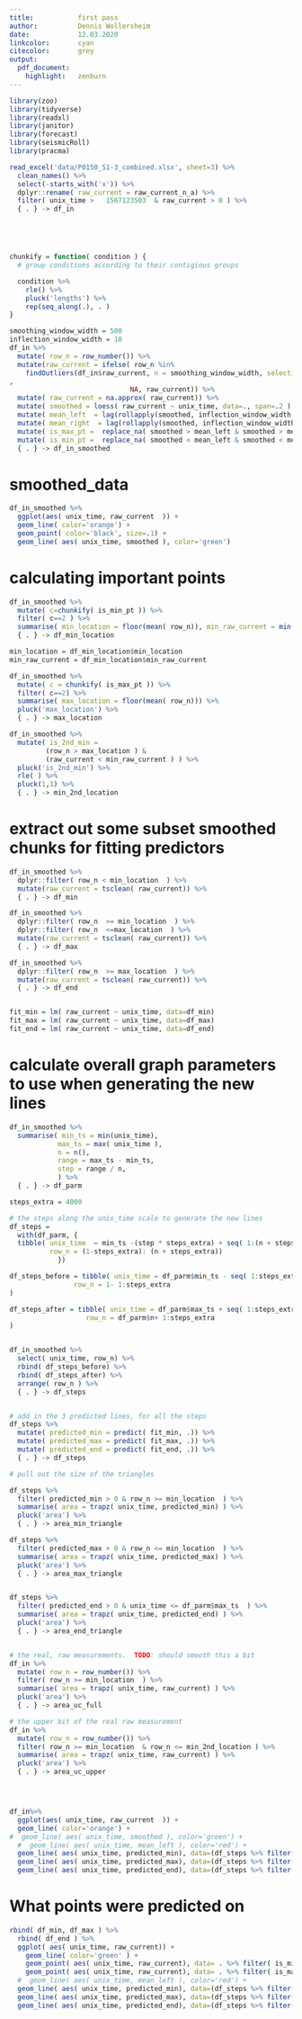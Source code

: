 ```yaml
---
title:           first pass
author:          Dennis Wollersheim
date:            12.03.2020
linkcolor:       cyan
citecolor:       grey
output:
  pdf_document:
    highlight:   zenburn
---
```


\tableofcontents

```r

library(zoo)
library(tidyverse)
library(readxl)
library(janitor)
library(forecast)
library(seismicRoll)
library(pracma)

read_excel('data/P0150_S1-3_combined.xlsx', sheet=3) %>%
  clean_names() %>%
  select(-starts_with('x')) %>%
  dplyr::rename( raw_current = raw_current_n_a) %>%
  filter( unix_time >   1567123503  & raw_current > 0 ) %>%
  { . } -> df_in





chunkify = function( condition ) {
  # group conditions according to their contigious groups

  condition %>%
    rle() %>%
    pluck('lengths') %>%
    rep(seq_along(.), . )
}


```



```r

smoothing_window_width = 500
inflection_window_width = 10
df_in %>%
  mutate( row_n = row_number()) %>%
  mutate(raw_current = ifelse( row_n %in% 
    findOutliers(df_in$raw_current, n = smoothing_window_width, selectivity = NA, thresholdMin=1, fixedThreshold = TRUE)
,
                              NA, raw_current)) %>%
  mutate( raw_current = na.approx( raw_current)) %>%
  mutate( smoothed = loess( raw_current ~ unix_time, data=., span=.2 ) %>% predict() )  %>%
  mutate( mean_left  = lag(rollapply(smoothed, inflection_window_width, mean, align = "right", fill=NA))) %>%
  mutate( mean_right  = lag(rollapply(smoothed, inflection_window_width, mean, align = "left", fill=NA))) %>%
  mutate( is_max_pt =  replace_na( smoothed > mean_left & smoothed > mean_right, FALSE)) %>%
  mutate( is_min_pt =  replace_na( smoothed < mean_left & smoothed < mean_right, FALSE)) %>% 
  { . } -> df_in_smoothed

```
# smoothed_data

```r

df_in_smoothed %>%
  ggplot(aes( unix_time, raw_current  )) +
  geom_line( color='orange') +
  geom_point( color='black', size=.1) +
  geom_line( aes( unix_time, smoothed ), color='green') 


```
#  calculating important points

```r

df_in_smoothed %>%
  mutate( c=chunkify( is_min_pt )) %>%
  filter( c==2 ) %>%
  summarise( min_location = floor(mean( row_n)), min_raw_current = min(raw_current)) %>%
  { . } -> df_min_location

min_location = df_min_location$min_location
min_raw_current = df_min_location$min_raw_current

df_in_smoothed %>%
  mutate( c = chunkify( is_max_pt )) %>%
  filter( c==2) %>%
  summarise( max_location = floor(mean( row_n))) %>%
  pluck('max_location') %>% 
  { . } -> max_location

df_in_smoothed %>%
  mutate( is_2nd_min = 
         (row_n > max_location ) &
         (raw_current < min_raw_current ) ) %>%
  pluck('is_2nd_min') %>%
  rle( ) %>%
  pluck(1,1) %>% 
  { . } -> min_2nd_location
```


# extract out some subset smoothed chunks for fitting predictors

```r

df_in_smoothed %>%
  dplyr::filter( row_n < min_location  ) %>%
  mutate(raw_current = tsclean( raw_current)) %>%
  { . } -> df_min

df_in_smoothed %>%
  dplyr::filter( row_n  >= min_location  ) %>%
  dplyr::filter( row_n  <=max_location  ) %>%
  mutate(raw_current = tsclean( raw_current)) %>%
  { . } -> df_max

df_in_smoothed %>%
  dplyr::filter( row_n  >= max_location  ) %>%
  mutate(raw_current = tsclean( raw_current)) %>%
  { . } -> df_end


fit_min = lm( raw_current ~ unix_time, data=df_min)
fit_max = lm( raw_current ~ unix_time, data=df_max)
fit_end = lm( raw_current ~ unix_time, data=df_end)
```
# calculate overall graph parameters to use when generating the new lines

```r

df_in_smoothed %>%
  summarise( min_ts = min(unix_time),
            max_ts = max( unix_time ),
            n = n(),
            range = max_ts - min_ts,
            step = range / n,
            ) %>%
  { . } -> df_parm

steps_extra = 4000

# the steps along the unix_time scale to generate the new lines
df_steps =
  with(df_parm, {
  tibble( unix_time  = min_ts -(step * steps_extra) + seq( 1:(n + steps_extra * 2))* step,
          row_n = (1-steps_extra): (n + steps_extra))
            })

df_steps_before = tibble( unix_time = df_parm$min_ts - seq( 1:steps_extra ) * df_parm$step,
                row_n = 1- 1:steps_extra 
)

df_steps_after = tibble( unix_time = df_parm$max_ts + seq( 1:steps_extra ) * df_parm$step,
                   row_n = df_parm$n+ 1:steps_extra 
)


df_in_smoothed %>%
  select( unix_time, row_n) %>%
  rbind( df_steps_before) %>%
  rbind( df_steps_after) %>%
  arrange( row_n ) %>% 
  { . } -> df_steps


# add in the 3 predicted lines, for all the steps
df_steps %>%
  mutate( predicted_min = predict( fit_min, .)) %>%
  mutate( predicted_max = predict( fit_max, .)) %>%
  mutate( predicted_end = predict( fit_end, .)) %>%
  { . } -> df_steps

# pull out the size of the triangles

df_steps %>%
  filter( predicted_min > 0 & row_n >= min_location  ) %>% 
  summarise( area = trapz( unix_time, predicted_min) ) %>%
  pluck('area') %>%
  { . } -> area_min_triangle

df_steps %>%
  filter( predicted_max > 0 & row_n <= min_location  ) %>% 
  summarise( area = trapz( unix_time, predicted_max) ) %>%
  pluck('area') %>%
  { . } -> area_max_triangle


df_steps %>%
  filter( predicted_end > 0 & unix_time <= df_parm$max_ts  ) %>% 
  summarise( area = trapz( unix_time, predicted_end) ) %>%
  pluck('area') %>%
  { . } -> area_end_triangle


# the real, raw measurements.  TODO: should smooth this a bit
df_in %>%
  mutate( row_n = row_number()) %>%
  filter( row_n >= min_location  ) %>% 
  summarise( area = trapz( unix_time, raw_current) ) %>%
  pluck('area') %>%
  { . } -> area_uc_full

# the upper bit of the real raw measurement
df_in %>%
  mutate( row_n = row_number()) %>%
  filter( row_n >= min_location  & row_n <= min_2nd_location ) %>% 
  summarise( area = trapz( unix_time, raw_current) ) %>%
  pluck('area') %>%
  { . } -> area_uc_upper




df_in%>%
  ggplot(aes( unix_time, raw_current  )) +
  geom_line( color='orange') +
#  geom_line( aes( unix_time, smoothed ), color='green') +
  #  geom_line( aes( unix_time, mean_left ), color='red') +
  geom_line( aes( unix_time, predicted_min), data=(df_steps %>% filter( predicted_min > 0 & row_n > 0  ) )) +
  geom_line( aes( unix_time, predicted_max), data=(df_steps %>% filter( predicted_max > 0 & row_n < max_location ) )) +
  geom_line( aes( unix_time, predicted_end), data=(df_steps %>% filter( predicted_end > 0 & row_n > max_location ) ))


```

# What points were predicted on
```r

rbind( df_min, df_max ) %>%
  rbind( df_end ) %>%
  ggplot( aes( unix_time, raw_current)) +
    geom_line( color='green' ) +
    geom_point( aes( unix_time, raw_current), data= . %>% filter( is_min_pt), color='red') +
    geom_point( aes( unix_time, raw_current), data= . %>% filter( is_max_pt), color='orange') +
  #  geom_line( aes( unix_time, mean_left ), color='red') +
  geom_line( aes( unix_time, predicted_min), data=(df_steps %>% filter( predicted_min > 0 & row_n > 0  ) )) +
  geom_line( aes( unix_time, predicted_max), data=(df_steps %>% filter( predicted_max > 0 & row_n < max_location ) )) +
  geom_line( aes( unix_time, predicted_end), data=(df_steps %>% filter( predicted_end > 0 & row_n > max_location ) ))



```



